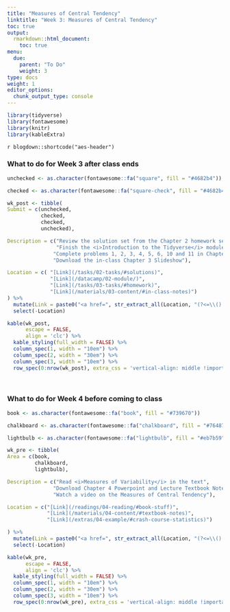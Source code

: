 ```yaml
---
title: "Measures of Central Tendency"
linktitle: "Week 3: Measures of Central Tendency"
toc: true
output:
  rmarkdown::html_document:
    toc: true
menu:
  due:
    parent: "To Do"
    weight: 3
type: docs
weight: 1
editor_options: 
  chunk_output_type: console
---
```


```r
library(tidyverse)
library(fontawesome)
library(knitr)
library(kableExtra)
```

`r blogdown::shortcode("aes-header")`

### What to do for Week 3 after class ends

```r
unchecked <- as.character(fontawesome::fa("square", fill = "#4682b4"))

checked <- as.character(fontawesome::fa("square-check", fill = "#4682b4"))

wk_post <- tibble(
Submit = c(unchecked,
           checked,
           checked,
           unchecked),

Description = c("Review the solution set from the Chapter 2 homework set",
                "Finish the <i>Introduction to the Tidyverse</i> module",
               "Complete problems 1, 2, 3, 4, 5, 6, 10 and 11 in Chapter 3",
               "Download the in-class Chapter 3 Slideshow"),

Location = c( "[Link](/tasks/02-tasks/#solutions)",
              "[Link](/datacamp/02-module/)",
              "[Link](/tasks/03-tasks/#homework)",
              "[Link](/materials/03-content/#in-class-notes)")
) %>%
  mutate(Link = paste0("<a href=", str_extract_all(Location, "(?<=\\().+?(?=\\))"), "> <i class='fa-solid fa-link' style='color:#598fff'></i> </a>")) %>%
  select(-Location)
```

```r
kable(wk_post, 
      escape = FALSE,
      align = 'clc') %>%
  kable_styling(full_width = FALSE) %>%
  column_spec(1, width = "10em") %>%
  column_spec(2, width = "30em") %>%
  column_spec(3, width = "10em") %>%
  row_spec(0:nrow(wk_post), extra_css = 'vertical-align: middle !important;', background = "#212121", color = "#ffffff")
```

<br />

### What to do for Week 4 before coming to class

```r
book <- as.character(fontawesome::fa("book", fill = "#739670"))

chalkboard <- as.character(fontawesome::fa("chalkboard", fill = "#764874"))

lightbulb <- as.character(fontawesome::fa("lightbulb", fill = "#eb7b59"))

wk_pre <- tibble(
Area = c(book, 
         chalkboard, 
         lightbulb),

Description = c("Read <i>Measures of Variability</i> in the text",
               "Download Chapter 4 Powerpoint and Lecture Textbook Notes",
               "Watch a video on the Measures of Central Tendency"),

Location = c("[Link](/readings/04-reading/#book-stuff)", 
             "[Link](/materials/04-content/#textbook-notes)",
             "[Link](/extras/04-example/#crash-course-statistics)")

) %>%
  mutate(Link = paste0("<a href=", str_extract_all(Location, "(?<=\\().+?(?=\\))"), "> <i class='fa-solid fa-link' style='color:#ff598f'></i> </a>")) %>%
  select(-Location)

```

```r
kable(wk_pre, 
      escape = FALSE,
      align = 'clc') %>%
  kable_styling(full_width = FALSE) %>%
  column_spec(1, width = "10em") %>%
  column_spec(2, width = "30em") %>%
  column_spec(3, width = "10em") %>%
  row_spec(0:nrow(wk_pre), extra_css = 'vertical-align: middle !important;', background = "#212121", color = "#ffffff")
```
